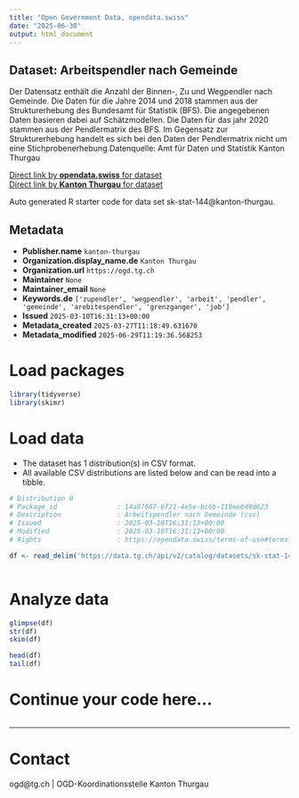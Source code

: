 ```yaml
---
title: "Open Government Data, opendata.swiss"
date: "2025-06-30"
output: html_document
---
```


## Dataset: Arbeitspendler nach Gemeinde

Der Datensatz enthält die Anzahl der Binnen-, Zu und Wegpendler nach Gemeinde. Die Daten für die Jahre 2014 und 2018 stammen aus der Strukturerhebung des Bundesamt für Statistik (BFS). Die angegebenen Daten basieren dabei auf Schätzmodellen. Die Daten für das jahr 2020 stammen aus der Pendlermatrix des BFS. Im Gegensatz zur Strukturerhebung handelt es sich bei den Daten der Pendlermatrix nicht um eine Stichprobenerhebung.Datenquelle: Amt für Daten und Statistik Kanton Thurgau

[Direct link by **opendata.swiss** for dataset](https://opendata.swiss/de/dataset/arbeitspendler-nach-gemeinde)<br>
[Direct link by **Kanton Thurgau** for dataset](https://data.tg.ch/explore/dataset/sk-stat-144/)

Auto generated R starter code for data set sk-stat-144@kanton-thurgau.

## Metadata

- **Publisher.name** `kanton-thurgau`
- **Organization.display_name.de** `Kanton Thurgau`
- **Organization.url** `https://ogd.tg.ch`
- **Maintainer** `None`
- **Maintainer_email** `None`
- **Keywords.de** `['zupendler', 'wegpendler', 'arbeit', 'pendler', 'gemeinde', 'arebitespendler', 'grenzganger', 'job']`
- **Issued** `2025-03-10T16:31:13+00:00`
- **Metadata_created** `2025-03-27T11:18:49.631670`
- **Metadata_modified** `2025-06-29T11:19:36.568253`


# Load packages

```r

library(tidyverse)
library(skimr)

```

# Load data

-   The dataset has 1 distribution(s) in CSV format.
-   All available CSV distributions are listed below and can be read into a tibble.

```r

# Distribution 0
# Package_id               : 14a97607-6f21-4e5e-bc6b-119ee6d9d623
# Description              : Arbeitspendler nach Gemeinde (csv)
# Issued                   : 2025-03-10T16:31:13+00:00
# Modified                 : 2025-03-10T16:31:13+00:00
# Rights                   : https://opendata.swiss/terms-of-use#terms_by

df <- read_delim('https://data.tg.ch/api/v2/catalog/datasets/sk-stat-144/exports/csv?use_labels=true')



```

# Analyze data

```r

glimpse(df)
str(df)
skim(df)

head(df)
tail(df)

```

# Continue your code here...

```r

```

------------------------------------------------------------------------

# Contact

ogd@tg.ch | OGD-Koordinationsstelle Kanton Thurgau
